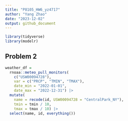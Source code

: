 ```yaml
---
title: "P8105_HW6_yz4717"
author: "Yang Zhao"
date: "2023-12-02"
output: github_document
---
```


```r
library(tidyverse)
library(modelr)
```

## Problem 2

```r
weather_df = 
  rnoaa::meteo_pull_monitors(
    c("USW00094728"),
    var = c("PRCP", "TMIN", "TMAX"), 
    date_min = "2022-01-01",
    date_max = "2022-12-31") |>
  mutate(
    name = recode(id, USW00094728 = "CentralPark_NY"),
    tmin = tmin / 10,
    tmax = tmax / 10) |>
  select(name, id, everything())
```



